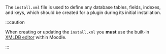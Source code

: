 <!-- markdownlint-disable first-line-heading -->
The `install.xml` file is used to define any database tables, fields, indexes, and keys, which should be created for a plugin during its initial installation.

:::caution

When creating or updating the `install.xml` you **must** use the built-in [XMLDB editor](https://docs.moodle.org/dev/XMLDB_Documentation) within Moodle.

:::
